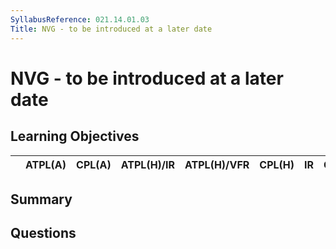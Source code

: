```yaml
---
SyllabusReference: 021.14.01.03
Title: NVG - to be introduced at a later date
---
```


# NVG - to be introduced at a later date

## Learning Objectives

|   | ATPL(A) | CPL(A) | ATPL(H)/IR | ATPL(H)/VFR | CPL(H) | IR | CBIR(A) |
| - | ------- | ------ | ---------- | ----------- | ------ | -- | ------- |

## Summary

## Questions

